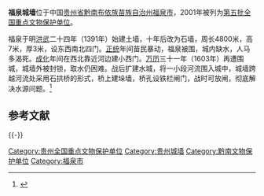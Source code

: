 {{coord|26|42|26|N|107|30|11|E|display=title|scale:10000}}
{{文物保护单位
| 级别 = 全国
| 名称 = 福泉城墙
| 图片 = 
| 所在 = [[贵州省|贵州省]][[福泉市|福泉市]]
| 分类 = 古建筑
| 时代 = 明
| 编号 = [[第五批全国重点文物保护单位|第五批]]第399项
| 登录 = 2001年6月26日
}}

'''福泉城墙'''位于中国[[贵州省|贵州省]][[黔南布依族苗族自治州|黔南布依族苗族自治州]][[福泉市|福泉市]]，2001年被列为[[第五批全国重点文物保护单位|第五批全国重点文物保护单位]]。

福泉于明[[洪武|洪武]]二十四年（1391年）始建土墙，十年后改为石墙，周长4800米，高7米，厚3米，设东西南北四门。[[正统_(年号)|正统]]年间苗民暴动，福泉被围，城内缺水，人马多渴死。[[成化|成化]]年间在西北靠近河边建小西门。[[万历|万历]]三十一年（1603年）再遭围城，城墙外被封锁，取水仍困难。战后扩建水城，将一小段河流围入城中，城墙跨越河流处采用石拱桥的形式，桥上建垛墙，桥孔设铁栏闸门，战时可放闸，彻底解决水源问题。<ref>{{Cite book |title=全国重点文物保护单位·第一至第五批·第Ⅲ卷 |publisher=文物出版社 |year=2004 |isbn=7-5010-1525-2 |pages=191 }}</ref>

== 参考文献 ==
{{Reflist}}

{{-}}
{{贵州省境内的古城墙}}
{{贵州全国重点文物保护单位}}

{{DEFAULTSORT:Fu}}
[[Category:贵州全国重点文物保护单位|Category:贵州全国重点文物保护单位]]
[[Category:贵州城墙|Category:贵州城墙]]
[[Category:黔南文物保护单位|Category:黔南文物保护单位]]
[[Category:福泉市|Category:福泉市]]